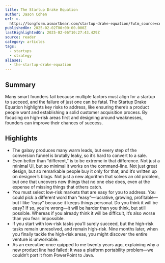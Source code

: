 ```yaml
---
title: The Startup Drake Equation
author: Jason Cohen
url: >-
  https://longform.asmartbear.com/startup-drake-equation/?utm_source=convertkit&utm_medium=email&utm_campaign=asmartbear_newsletter
publishedOn: 2025-02-02T00:00:00.000Z
lastHighlightedOn: 2025-02-06T10:27:43.429Z
source: reader
category: articles
tags:
  - startups
  - strategy
aliases:
  - the-startup-drake-equation
---
```

## Summary

Many smart founders fail because multiple factors must align for a startup to succeed, and the failure of just one can be fatal. The Startup Drake Equation highlights key risks to address, like ensuring there’s a product people want and establishing a solid customer acquisition process. By focusing on high-risk areas first and designing around weaknesses, founders can improve their chances of success.

## Highlights
- The galaxy produces many warm leads, but every step of the conversion funnel is brutally leaky, so it’s hard to convert to a sale.
- Even better than “different,” is to be extreme in that difference. Not just a minimal UI, but so minimal it works on the command-line. Not just great design, but so remarkable people buy it only for that, and it’s written up on designer’s blogs. Not just a new algorithm that solves an old problem, but one that uncovers new things that no one else does, even at the expense of missing things that others catch.
- You must select low-risk markets that are easy for you to address. You could pick a different word than “easy”—lucrative, growing, profitable—but I like “easy” because it keeps things personal. Do you think it will be easy? If so, you’re wrong—it will be harder than you think, but still possible. Whereas if you already think it will be difficult, it’s also worse than you fear: impossible.
- If you start with low-risk tasks you’ll surely succeed, but the high-risk tasks remain unresolved, and remain high-risk. Nine months later, when you finally tackle the high-risk areas, you might discover the entire venture is unworkable.
- As an executive once quipped to me twenty years ago, explaining why a new product line had failed: It was a platform portability problem—we couldn’t port it from PowerPoint to Java.
